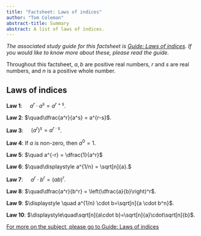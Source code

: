 ```yaml
---
title: "Factsheet: Laws of indices"
author: "Tom Coleman"
abstract-title: Summary
abstract: A list of laws of indices.
---
```


*The associated study guide for this factsheet is [Guide: Laws of indices](../studyguides/lawsofindices). If you would like to know more about these, please read the guide.*

Throughout this factsheet, $a, b$ are positive real numbers, $r$ and $s$ are real numbers, and $n$ is a positive whole number.

## Laws of indices {-}

**Law 1**: $\quad a^r·a^s = a^{r+s}$.
 

**Law 2**: $\quad\dfrac{a^r}{a^s} = a^{r-s}$.
 

**Law 3**: $\quad(a^r)^s = a^{r·s}$.
 

**Law 4**: If $a$ is non-zero, then $a^0 = 1$.
 

**Law 5**: $\quad a^{-r} = \dfrac{1}{a^r}$
 

**Law 6**: $\quad\displaystyle a^{1/n} = \sqrt[n]{a}.$
 

**Law 7**: $\quad a^r \cdot b^r = (ab)^r$.
 

**Law 8**: $\quad\dfrac{a^r}{b^r} = \left(\dfrac{a}{b}\right)^r$.
 

**Law 9**: $\displaystyle \quad a^{1/n} \cdot b=\sqrt[n]{a \cdot b^n}$.
 

**Law 10**: $\displaystyle\quad\sqrt[n]{a\cdot b}=\sqrt[n]{a}\cdot\sqrt[n]{b}$.



[For more on the subject, please go to Guide: Laws of indices](../studyguides/lawsofindices.qmd)

